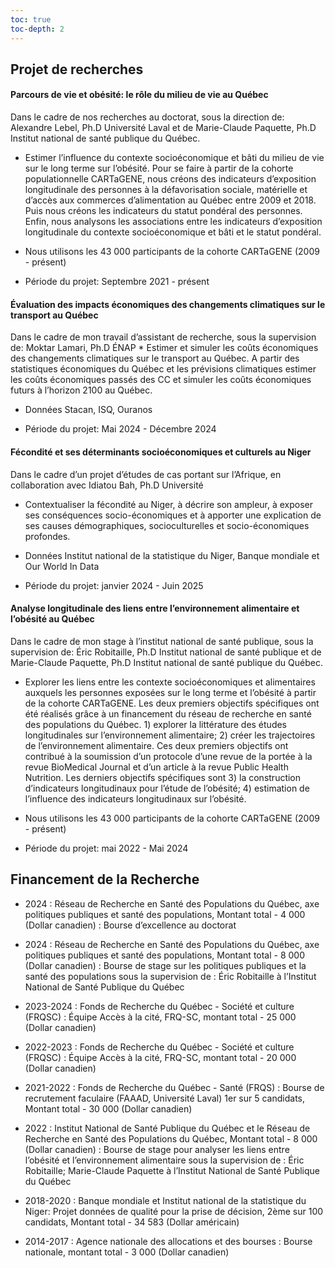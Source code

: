 ```yaml
---
toc: true
toc-depth: 2
---
```


## Projet de recherches

#### Parcours de vie et obésité: le rôle du milieu de vie au Québec
Dans le cadre de nos recherches au doctorat, sous la direction de: Alexandre Lebel, Ph.D Université Laval et de Marie-Claude Paquette, Ph.D Institut national de santé publique du Québec.

* Estimer l'influence du contexte socioéconomique et bâti du milieu de vie sur le long terme sur l'obésité. Pour se faire à partir de la cohorte populationnelle CARTaGENE, nous créons des indicateurs d'exposition longitudinale des personnes à la défavorisation sociale, matérielle et d'accès aux commerces d'alimentation au Québec entre 2009 et 2018. Puis nous créons les indicateurs du statut pondéral des personnes. Enfin, nous analysons les associations entre les indicateurs d'exposition longitudinale du contexte socioéconomique et bâti et le statut pondéral.

* Nous utilisons les 43 000 participants de la cohorte CARTaGENE (2009 - présent)

* Période du projet: Septembre 2021 - présent

#### Évaluation des impacts économiques des changements climatiques sur le transport au Québec

Dans le cadre de mon travail d'assistant de recherche, sous la supervision de: Moktar Lamari, Ph.D ÉNAP
* Estimer et simuler les coûts économiques des changements climatiques sur le transport au Québec. A partir des statistiques économiques du Québec et les prévisions climatiques estimer les coûts économiques passés des CC et simuler les coûts économiques futurs à l'horizon 2100 au Québec.

* Données Stacan, ISQ, Ouranos

* Période du projet: Mai 2024 - Décembre 2024

#### Fécondité et ses déterminants socioéconomiques et culturels au Niger

Dans le cadre d'un projet d'études de cas portant sur l'Afrique, en collaboration avec Idiatou Bah, Ph.D Université

* Contextualiser la fécondité au Niger, à décrire son ampleur, à exposer ses conséquences socio-économiques et à apporter une explication de ses causes démographiques, socioculturelles et socio-économiques profondes.

* Données Institut national de la statistique du Niger, Banque mondiale et Our World In Data

* Période du projet: janvier 2024 - Juin 2025

#### Analyse longitudinale des liens entre l'environnement alimentaire et l'obésité au Québec

Dans le cadre de mon stage à l'institut national de santé publique, sous la supervision de: Éric Robitaille, Ph.D Institut national de santé publique et de Marie-Claude Paquette, Ph.D Institut national de santé publique du Québec.

* Explorer les liens entre les contexte socioéconomiques et alimentaires auxquels les personnes exposées sur le long terme et l’obésité à partir de la cohorte CARTaGENE. 
Les deux premiers objectifs spécifiques ont été réalisés grâce à un financement du réseau de recherche en santé des populations du Québec. 1) explorer la littérature des études longitudinales sur l’environnement alimentaire; 2) créer les trajectoires de l’environnement alimentaire. Ces deux premiers objectifs ont contribué à la soumission d’un protocole d’une revue de la portée à la revue BioMedical Journal et d’un article à la revue Public Health Nutrition. Les derniers objectifs spécifiques sont 3) la construction d’indicateurs longitudinaux pour l’étude de l’obésité; 4) estimation de l’influence des indicateurs longitudinaux sur l’obésité.

* Nous utilisons les 43 000 participants de la cohorte CARTaGENE (2009 - présent)

* Période du projet: mai 2022 - Mai 2024

## Financement de la Recherche
* 2024 : Réseau de Recherche en Santé des Populations du Québec, axe politiques publiques et santé des populations, Montant total - 4 000 (Dollar canadien) : Bourse d'excellence au doctorat

* 2024 : Réseau de Recherche en Santé des Populations du Québec, axe politiques publiques et santé des populations, Montant total - 8 000 (Dollar canadien) : Bourse de stage sur les politiques publiques et la santé des populations sous la supervision de : Éric Robitaille à l’Institut National de Santé Publique du Québec

* 2023-2024 : Fonds de Recherche du Québec - Société et culture (FRQSC) : Équipe Accès à la cité, FRQ-SC, montant total - 25 000 (Dollar canadien)

* 2022-2023 : Fonds de Recherche du Québec - Société et culture (FRQSC) : Équipe Accès à la cité, FRQ-SC, montant total - 20 000 (Dollar canadien)

* 2021-2022 : Fonds de Recherche du Québec - Santé (FRQS) : Bourse de recrutement faculaire (FAAAD, Université Laval) 1er sur 5 candidats, Montant total - 30 000 (Dollar canadien)

* 2022 : Institut National de Santé Publique du Québec et le Réseau de Recherche en Santé des  Populations du Québec, Montant total - 8 000 (Dollar canadien) : Bourse de stage pour analyser les liens entre l'obésité et l'environnement alimentaire sous la supervision de : Éric Robitaille; Marie-Claude Paquette à l’Institut National de Santé Publique du Québec 

* 2018-2020 : Banque mondiale et Institut national de la statistique du Niger: Projet données de qualité pour la prise de décision, 2ème sur 100 candidats, Montant total - 34 583 (Dollar américain)

* 2014-2017 : Agence nationale des allocations et des bourses : Bourse nationale, montant total - 3 000 (Dollar canadien)






